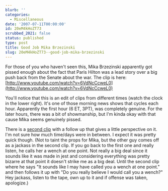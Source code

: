 ```yaml
---
blurb: ''
categories:
  - Miscellaneous
date: '2007-07-11T00:00:00'
id: 20eM4kHoZT73
scrubbed_2021: false
status: published
type: post
title: Good Job Mika Brzezinski
slug: 20eM4kHoZT73--good-job-mika-brzezinski
---
```


For those of you who haven't seen this, Mika Brzezinski apparently
got pissed enough about the fact that Paris Hilton was a lead story
over a big push back from the Senate about the war. The clip is
here:
[http://www.youtube.com/watch?v=6VdNcCcweL0](http://www.youtube.com/watch?v=6VdNcCcweL0)


You'll notice that this is an edit of clips from different times
(watch the clock in the lower right). It's one of those morning
news shows that cycles each hour. Apparently the first hour (6 ET,
3PT), was completely genuine. For the later hours, there was a bit
of showmanship, but I'm kinda okay with that cause Mika seems
genuinely pissed. 

There is a
[second clip](http://www.youtube.com/watch?v=qkVWenCAK8g&NR=1) with
a follow up that gives a little perspective on it. I'm not sure how
much time/days were in between. I expect it was pretty quick
though. (Not to taint the props for Mika, but the other guy comes
off as a jackass in the second clip. If you go back to the first
one and really listen, he calls her a wench at one point. Not
really a big deal since it sounds like it was made in jest and
considering everything was pretty bizarre at that point it doesn't
strike me as a big deal. Until the second clip where he says "It
sounds like I may have called you a wench at one point." and then
follows it up with "Do you really believe I would call you a
wench?" Hey jackass, listen to the tape, own up to it and if
offense was taken, apologize.)
